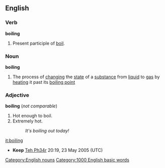 ==English==

===Verb===
'''boiling'''

# Present participle of [[boil]].

===Noun===
'''boiling'''
#The process of [[changing]] the [[state]] of a [[substance]] from [[liquid]] to [[gas]] by [[heating]] it past its [[boiling point]]
[[Category:English nouns]]

===Adjective===
'''boiling''' (''not comparable'')

# Hot enough to boil.
# Extremely hot.
#: ''It's boiling out today!''

[[it:boiling]]
[[Category:1000 English basic words]]

*'''Keep''' [[User:Teh Ph34r|Teh Ph34r]] 20:19, 23 May 2005 (UTC)